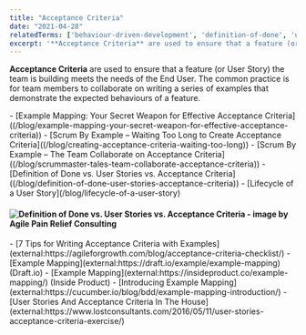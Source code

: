 ```yaml
---
title: "Acceptance Criteria"
date: "2021-04-28"
relatedTerms: ['behaviour-driven-development', 'definition-of-done', 'user-stories']
excerpt: '**Acceptance Criteria** are used to ensure that a feature (or User Story) the team is'
---
```


**Acceptance Criteria** are used to ensure that a feature (or User Story) the team is building meets the needs of the End User. The common practice is for team members to collaborate on writing a series of examples that demonstrate the expected behaviours of a feature.

<LinkList heading = "Agile Pain Relief Blog Entries">
- [Example Mapping: Your Secret Weapon for Effective Acceptance Criteria]((/blog/example-mapping-your-secret-weapon-for-effective-acceptance-criteria))
- [Scrum By Example – Waiting Too Long to Create Acceptance Criteria]((/blog/creating-acceptance-criteria-waiting-too-long))
- [Scrum By Example – The Team Collaborate on Acceptance Criteria]((/blog/scrummaster-tales-team-collaborate-acceptance-criteria))
- <LinkList heading = "Agile Pain Relief Blog Entries">[Definition of Done vs. User Stories vs. Acceptance Criteria]((/blog/definition-of-done-user-stories-acceptance-criteria))<LinkList heading = "Agile Pain Relief Blog Entries">
- [Lifecycle of a User Story](/blog/lifecycle-of-a-user-story)
</LinkList>

#### ![Definition of Done vs. User Stories vs. Acceptance Criteria - image by Agile Pain Relief Consulting](src/content/glossary/acceptance-criteria/images/APR_Blog-Illustrations_Nov2019_AcceptanceCriteria_B_v2-1024x607.jpg)

<HighlightBox heading="Resource Links" variant="resourceLinks">
- [7 Tips for Writing Acceptance Criteria with Examples](external:https://agileforgrowth.com/blog/acceptance-criteria-checklist/)
- [Example Mapping](external:https://draft.io/example/example-mapping) (Draft.io)
- [Example Mapping](external:https://insideproduct.co/example-mapping/) (Inside Product)
- [Introducing Example Mapping](external:https://cucumber.io/blog/bdd/example-mapping-introduction/)
- [User Stories And Acceptance Criteria In The House](external:https://www.lostconsultants.com/2016/05/11/user-stories-acceptance-criteria-exercise/)
</HighlightBox>
